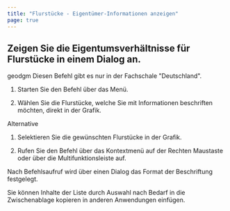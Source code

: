 ```yaml
---
title: "Flurstücke - Eigentümer-Informationen anzeigen"
page: true
---
```

## Zeigen Sie die Eigentumsverh&#228;ltnisse f&#252;r Flurst&#252;cke in einem Dialog an.

 <Placeholder>geodgm</Placeholder> 
<Warning>
Diesen Befehl gibt es nur in der Fachschale &quot;Deutschland&quot;. 
</Warning>



1. Starten Sie den Befehl &#252;ber das Men&#252;.

2. W&#228;hlen Sie die Flurst&#252;cke, welche Sie mit Informationen beschriften m&#246;chten, direkt in der Grafik.



Alternative


1. Selektieren Sie die gew&#252;nschten Flurst&#252;cke in der Grafik.

2. Rufen Sie den Befehl &#252;ber das Kontextmen&#252; auf der <Border>Rechten Maustaste</Border>  oder &#252;ber die Multifunktionsleiste auf.




Nach Befehlsaufruf wird &#252;ber einen Dialog das Format der Beschriftung festgelegt.

<Success>
Sie k&#246;nnen Inhalte der Liste durch Auswahl nach Bedarf in die Zwischenablage kopieren in anderen Anwendungen einf&#252;gen.
</Success>

 